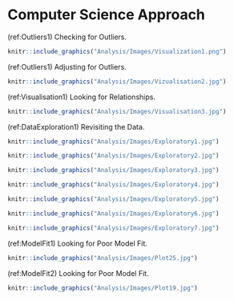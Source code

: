 # Computer Science Approach

(ref:Outliers1) Checking for Outliers.

```r
knitr::include_graphics("Analysis/Images/Visualization1.png")
```

(ref:Outliers1) Adjusting for Outliers.

```r
knitr::include_graphics("Analysis/Images/Vizualisation2.jpg")
```

(ref:Visualisation1) Looking for Relationships.

```r
knitr::include_graphics("Analysis/Images/Visualisation3.jpg")
```

(ref:DataExploration1) Revisiting the Data.

```r
knitr::include_graphics("Analysis/Images/Exploratory1.jpg")

knitr::include_graphics("Analysis/Images/Exploratory2.jpg")

knitr::include_graphics("Analysis/Images/Exploratory3.jpg")

knitr::include_graphics("Analysis/Images/Exploratory4.jpg")

knitr::include_graphics("Analysis/Images/Exploratory5.jpg")

knitr::include_graphics("Analysis/Images/Exploratory6.jpg")

```

```r
knitr::include_graphics("Analysis/Images/Exploratory7.jpg")
```



(ref:ModelFit1) Looking for Poor Model Fit.

```r
knitr::include_graphics("Analysis/Images/Plot25.jpg")
```

(ref:ModelFit2) Looking for Poor Model Fit.

```r
knitr::include_graphics("Analysis/Images/Plot19.jpg")
```

